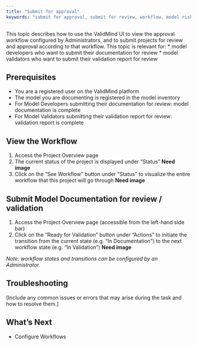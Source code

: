```yaml
---
title: "Submit for approval"
keywords: "submit for approval, submit for review, workflow, model risk management, ValidMind"
---
```

This topic describes how to use the ValidMind UI to view the approval workflow configured by Administrators, and to submit projects for review and approval according to that workflow. This topic is relevant for: 
* model developers who want to submit their documentation for review
* model validators who want to submit their validation report for review

## Prerequisites

* You are a registered user on the ValidMind platform
* The model you are documenting is registered in the model inventory
* For Model Developers submitting their documentation for review: model documentation is complete
* For Model Validators submitting their validation report for review: validation report is complete


## View the Workflow

1. Access the Project Overview page
2. The current status of the project is displayed under "Status" **Need image**
3. Click on the "See Workflow" button under "Status" to visualize the entire workflow that this project will go through  **Need image**

## Submit Model Documentation for review / validation

1. Access the Project Overview page (accessible from the left-hand side bar)
2. Click on the "Ready for Validation" button under "Actions" to initiate the transition from the current state (e.g. "In Documentation") to the next workflow state (e.g. "In Validation") **Need image**


*Note: workflow states and transitions can be configured by an Administrator.*


## Troubleshooting

[Include any common issues or errors that may arise during the task and how to resolve them.]

## What's Next

* Configure Workflows
